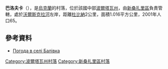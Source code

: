 {{coord|49|22|54|N|34|25|18|E|scale:100000_region:UA|display=title}}

'''巴洛夫卡'''（{{lang-uk|Балівка}}），是[[烏克蘭|烏克蘭]]的村落，位於該國中部[[波爾塔瓦州|波爾塔瓦州]]，由[[新桑扎里區|新桑扎里區]]負責管轄，處於[[沃爾斯克拉河|沃爾斯克拉河]]左岸，距離[[杜比納_(新桑扎里區)|杜比納]]2公里，面積1.016平方公里，2001年人口65。

==參考資料==
* [http://weather.in.ua/ua/poltavskaja/599 Погода в селі Балівка] {{Wayback|url=http://weather.in.ua/ua/poltavskaja/599 |date=20160305075215 }}

{{DEFAULTSORT:Балівка}}
[[Category:波爾塔瓦州村落|Category:波爾塔瓦州村落]]
[[Category:新桑扎里區村落|Category:新桑扎里區村落]]


{{Poltava-geo-stub}}